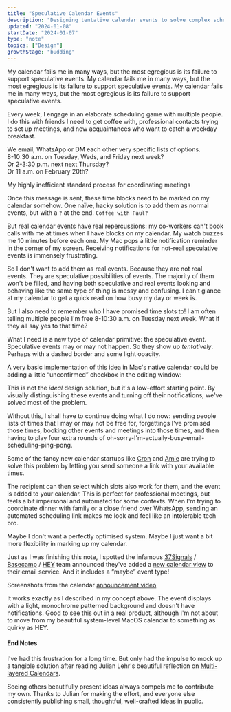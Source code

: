 ```yaml
---
title: "Speculative Calendar Events"
description: "Designing tentative calendar events to solve complex scheduling problems"
updated: "2024-01-08"
startDate: "2024-01-07"
type: "note"
topics: ["Design"]
growthStage: "budding"
---
```


<IntroParagraph>

My calendar fails me in many ways, but the most egregious is its failure to support speculative events. My calendar fails me in many ways, but the most egregious is its failure to support speculative events. My calendar fails me in many ways, but the most egregious is its failure to support speculative events.

</IntroParagraph>

Every week, I engage in an elaborate scheduling game with multiple people. I do this with friends I need to get coffee with, professional contacts trying to set up meetings, and new acquaintances who want to catch a weekday breakfast.

We email, WhatsApp or DM each other very specific lists of options.  
8-10:30 a.m. on Tuesday, Weds, and Friday next week?  
Or 2-3:30 p.m. next next Thursday?  
Or 11 a.m. on February 20th?

<TwoColumn alignItems="start" margin="0 auto 3rem">

<ImageFrame src="/images/posts/speculative-events/chat1.webp" />
<ImageFrame src="/images/posts/speculative-events/chat2.webp" />

</TwoColumn>

<Subtext>My highly inefficient standard process for coordinating meetings</Subtext>

<Spacer size="xs" />


Once this message is sent, these time blocks need to be marked on my calendar somehow. One naïve, hacky solution is to add them as normal events, but with a `?` at the end. `Coffee with Paul?`

But real calendar events have real repercussions: my co-workers can't book calls with me at times when I have blocks on my calendar. My watch buzzes me 10 minutes before each one. My Mac pops a little notification reminder in the corner of my screen. Receiving notifications for not-real speculative events is immensely frustrating.

<ImageFrame src="/images/posts/speculative-events/cal-notifs.webp" width="1100px" margin="1rem auto 2rem" />

So I don't want to add them as real events. Because they are not real events. They are speculative possibilities of events. The majority of them won't be filled, and having both speculative and real events looking and behaving like the same type of thing is messy and confusing. I can't glance at my calendar to get a quick read on how busy my day or week is.

But I also need to remember who I have promised time slots to! I am often telling multiple people I'm free 8-10:30 a.m. on Tuesday next week. What if they all say yes to that time?

What I need is a new type of calendar primitive: <Highlight>the speculative event</Highlight>. Speculative events may or may not happen. So they show up _tentatively_. Perhaps with a dashed border and some light opacity.

<ImageFrame src="/images/posts/speculative-events/spec-event.webp" width="1200px" alt="A speculative calendar event marked with a dotted border, light opacity background, and question mark icon" />

A very basic implementation of this idea in Mac's native calendar could be adding a little “unconfirmed” checkbox in the editing window:

<BasicImage src="/images/posts/speculative-events/spec-event.gif" width="1400px" margin="1rem auto" alt="Marking a new calendar event as 'unconfirmed' in Mac calendar" />

This is not the _ideal_ design solution, but it's a low-effort starting point. By visually distinguishing these events and turning off their notifications, we've solved most of the problem.

Without this, I shall have to continue doing what I do now: sending people lists of times that I may or may not be free for, forgettings I've promised those times, booking other events and meetings into those times, and then having to play four extra rounds of oh-sorry-I'm-actually-busy-email-scheduling-ping-pong.

Some of the fancy new calendar startups like [Cron](https://cron.com/) and [Amie](https://amie.so/) are trying to solve this problem by letting you send someone a link with your available times.

<TwoColumn gridTemplateColumns="3fr 4fr" alignItems="start" maxWidth="1600px" margin="0 auto var(--space-xl)">

<ImageFrame src="/images/posts/speculative-events/cron.webp" width={685} alt="Selecting avaliable blocks in Cron" showalt />

<ImageFrame src="/images/posts/speculative-events/amie.webp" width={915} alt="Booking an avaliable slot time in Amie" showalt />

</TwoColumn>

The recipient can then select which slots also work for them, and the event is added to your calendar. This is perfect for professional meetings, but feels a bit impersonal and automated for some contexts. When I'm trying to coordinate dinner with family or a close friend over WhatsApp, sending an automated scheduling link makes me look and feel like an intolerable tech bro.

Maybe I don't want a perfectly optimised system. Maybe I just want a bit more flexibility in marking up my calendar.

Just as I was finishing this note, I spotted the infamous [37Signals](https://37signals.com/) / [Basecamp](https://basecamp.com/) / [HEY](https://www.hey.com/) team announced they've added a [new calendar view](https://www.youtube.com/watch?v=SztU4232u_o) to their email service. And it includes a “maybe” event type! 

<TwoColumn alignItems="start" maxWidth="1400px" margin="1rem auto 2rem">

<ImageFrame src="/images/posts/speculative-events/maybe2.webp" alt="Maybe events on HEY calendar" />

<ImageFrame src="/images/posts/speculative-events/maybe.webp" alt="Maybe events on HEY calendar" />

</TwoColumn>

<Subtext>Screenshots from the calendar [announcement video](https://www.youtube.com/watch?v=SztU4232u_o)</Subtext>

<Spacer size="xs" />

It works exactly as I described in my concept above. The event displays with a light, monochrome patterned background and doesn't have notifications. Good to see this out in a real product, although I'm not about to move from my beautiful system-level MacOS calendar to something as quirky as HEY.

<Spacer size="xs" />

<SimpleCard alignLeft>

#### End Notes

I've had this frustration for a long time. But only had the impulse to mock up a tangible solution after reading Julian Lehr's beautiful reflection on [Multi-layered Calendars](https://julian.digital/2023/07/06/multi-layered-calendars/).

Seeing others beautifully present ideas always compels me to contribute my own. Thanks to Julian for making the effort, and everyone else consistently publishing small, thoughtful, well-crafted ideas in public.

</SimpleCard>
